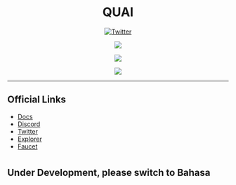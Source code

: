 <div align="center">

# QUAI

[![Twitter](https://img.shields.io/twitter/follow/megumii?style=social)](https://twitter.com/megumii_tez)

[![](https://img.shields.io/static/v1?label=Telegram&message=%E2%9D%A4&logo=Telegram&color=%23e609e6)](https://KatouMegumi.t.me)

[![](https://img.shields.io/static/v1?label=Discord&message=%E2%9D%A4&logo=Discord&color=%23e609e6)](https://discordapp.com/users/873803230042263563)

[![](https://komarev.com/ghpvc/?username=Megumiiiiii&color=e609e6&style=plastic&label=Visitors)]()

</div>

---

## Official Links
- [Docs](https://docs.quai.network/node/node-overview/run-a-node)
- [Discord](https://discord.gg/quai/)
- [Twitter](https://twitter.com/QuaiNetwork)
- [Explorer](https://cyprus1.colosseum.quaiscan.io/)
- [Faucet](https://faucet.quai.network/)

#

## Under Development, please switch to Bahasa

#